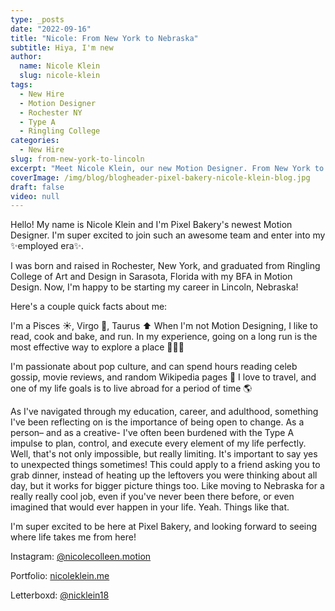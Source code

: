 ```yaml
---
type: _posts
date: "2022-09-16"
title: "Nicole: From New York to Nebraska"
subtitle: Hiya, I'm new
author:
  name: Nicole Klein
  slug: nicole-klein
tags:
  - New Hire
  - Motion Designer
  - Rochester NY
  - Type A
  - Ringling College
categories:
  - New Hire
slug: from-new-york-to-lincoln
excerpt: "Meet Nicole Klein, our new Motion Designer. From New York to Nebraska, her creative journey takes flight. BFA from Ringling College."
coverImage: /img/blog/blogheader-pixel-bakery-nicole-klein-blog.jpg
draft: false
video: null
---
```


Hello! My name is Nicole Klein and I'm Pixel Bakery's newest Motion Designer. I'm super excited to join such an awesome team and enter into my ✨employed era✨.

I was born and raised in Rochester, New York, and graduated from Ringling College of Art and Design in Sarasota, Florida with my BFA in Motion Design. Now, I'm happy to be starting my career in Lincoln, Nebraska!

Here's a couple quick facts about me:

I'm a Pisces ☀️, Virgo 🌙, Taurus ⬆️
When I'm not Motion Designing, I like to read, cook and bake, and run. In my experience, going on a long run is the most effective way to explore a place 🏃🏼‍♀️

I'm passionate about pop culture, and can spend hours reading celeb gossip, movie reviews, and random Wikipedia pages 🥸 I love to travel, and one of my life goals is to live abroad for a period of time 🌎

As I've navigated through my education, career, and adulthood, something I've been reflecting on is the importance of being open to change. As a person– and as a creative- I've often been burdened with the Type A impulse to plan, control, and execute every element of my life perfectly. Well, that's not only impossible, but really limiting. It's important to say yes to unexpected things sometimes! This could apply to a friend asking you to grab dinner, instead of heating up the leftovers you were thinking about all day, but it works for bigger picture things too. Like moving to Nebraska for a really really cool job, even if you've never been there before, or even imagined that would ever happen in your life. Yeah. Things like that. 

I'm super excited to be here at Pixel Bakery, and looking forward to seeing where life takes me from here!

Instagram: [@nicolecolleen.motion](https://instagram.com/nicolecolleen.motion)

Portfolio: [nicoleklein.me](https://nicoleklein.me) 

Letterboxd: [@nicklein18](https://letterboxd.com/nicklein18)  